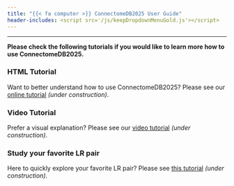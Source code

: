 ```yaml
---
title: "{{< fa computer >}} ConnectomeDB2025 User Guide"
header-includes: <script src='/js/keepDropdownMenuGold.js'></script>
---
```


---

**Please check the following tutorials if you would like to learn more how to use ConnectomeDB2025.**


### HTML Tutorial

Want to better understand how to use ConnectomeDB2025? Please see our [online tutorial](under_construction.qmd) *(under construction)*.


### Video Tutorial

Prefer a visual explanation? Please see our [video tutorial](under_construction.qmd) *(under construction)*.

### Study your favorite LR pair

Here to quickly explore your favorite LR pair? Please see [this tutorial](under_construction.qmd) *(under construction)*.




